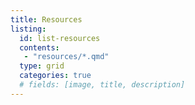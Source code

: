 ```yaml
---
title: Resources
listing: 
  id: list-resources
  contents: 
   - "resources/*.qmd"
  type: grid
  categories: true
  # fields: [image, title, description]
---
```


::: {#list-resources}
:::
